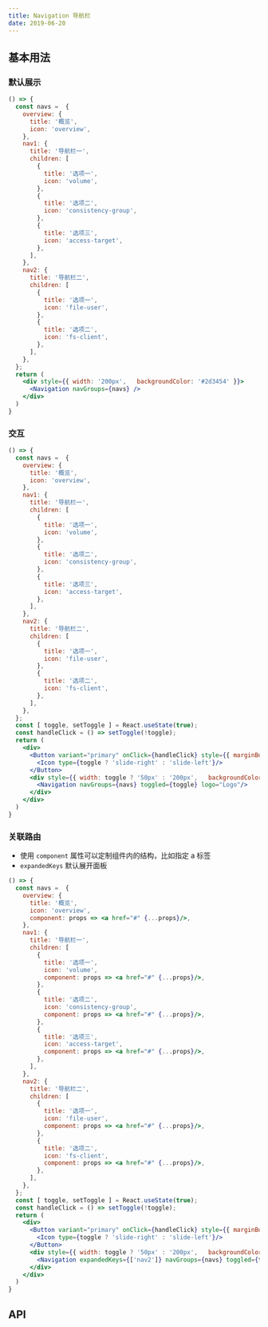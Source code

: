 ```yaml
---
title: Navigation 导航栏
date: 2019-06-20
---
```


## 基本用法
### 默认展示
```jsx
() => {
  const navs =  {
    overview: {
      title: '概览',
      icon: 'overview',
    },
    nav1: {
      title: '导航栏一',
      children: [
        {
          title: '选项一',
          icon: 'volume',
        },
        {
          title: '选项二',
          icon: 'consistency-group',
        },
        {
          title: '选项三',
          icon: 'access-target',
        },
      ],
    },
    nav2: {
      title: '导航栏二',
      children: [
        {
          title: '选项一',
          icon: 'file-user',
        },
        {
          title: '选项二',
          icon: 'fs-client',
        },
      ],
    },
  };
  return (
    <div style={{ width: '200px',   backgroundColor: '#2d3454' }}>
      <Navigation navGroups={navs} />
    </div>
  )
}
```

### 交互
```jsx
() => {
  const navs =  {
    overview: {
      title: '概览',
      icon: 'overview',
    },
    nav1: {
      title: '导航栏一',
      children: [
        {
          title: '选项一',
          icon: 'volume',
        },
        {
          title: '选项二',
          icon: 'consistency-group',
        },
        {
          title: '选项三',
          icon: 'access-target',
        },
      ],
    },
    nav2: {
      title: '导航栏二',
      children: [
        {
          title: '选项一',
          icon: 'file-user',
        },
        {
          title: '选项二',
          icon: 'fs-client',
        },
      ],
    },
  };
  const [ toggle, setToggle ] = React.useState(true);
  const handleClick = () => setToggle(!toggle);
  return (
    <div>
      <Button variant="primary" onClick={handleClick} style={{ marginBottom: 8 }}>
        <Icon type={toggle ? 'slide-right' : 'slide-left'}/>
      </Button>
      <div style={{ width: toggle ? '50px' : '200px',   backgroundColor: '#2d3454' }}>
        <Navigation navGroups={navs} toggled={toggle} logo="Logo"/>
      </div>
    </div>
  )
}
```

### 关联路由
- 使用 `component` 属性可以定制组件内的结构，比如指定 a 标签
- `expandedKeys` 默认展开面板
```jsx
() => {
  const navs =  {
    overview: {
      title: '概览',
      icon: 'overview',
      component: props => <a href="#" {...props}/>,
    },
    nav1: {
      title: '导航栏一',
      children: [
        {
          title: '选项一',
          icon: 'volume',
          component: props => <a href="#" {...props}/>,
        },
        {
          title: '选项二',
          icon: 'consistency-group',
          component: props => <a href="#" {...props}/>,
        },
        {
          title: '选项三',
          icon: 'access-target',
          component: props => <a href="#" {...props}/>,
        },
      ],
    },
    nav2: {
      title: '导航栏二',
      children: [
        {
          title: '选项一',
          icon: 'file-user',
          component: props => <a href="#" {...props}/>,
        },
        {
          title: '选项二',
          icon: 'fs-client',
          component: props => <a href="#" {...props}/>,
        },
      ],
    },
  };
  const [ toggle, setToggle ] = React.useState(true);
  const handleClick = () => setToggle(!toggle);
  return (
    <div>
      <Button variant="primary" onClick={handleClick} style={{ marginBottom: 8 }}>
        <Icon type={toggle ? 'slide-right' : 'slide-left'}/>
      </Button>
      <div style={{ width: toggle ? '50px' : '200px',   backgroundColor: '#2d3454' }}>
        <Navigation expandedKeys={['nav2']} navGroups={navs} toggled={toggle} logo="Logo"/>
      </div>
    </div>
  )
}
```

## API